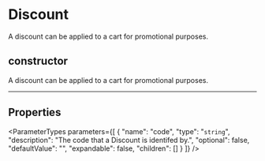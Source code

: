 
# Discount

A discount can be applied to a cart for promotional purposes.

## constructor

A discount can be applied to a cart for promotional purposes.

___

## Properties

<ParameterTypes parameters={[
  {
    "name": "code",
    "type": "`string`",
    "description": "The code that a Discount is identifed by.",
    "optional": false,
    "defaultValue": "",
    "expandable": false,
    "children": []
  }
]} />
